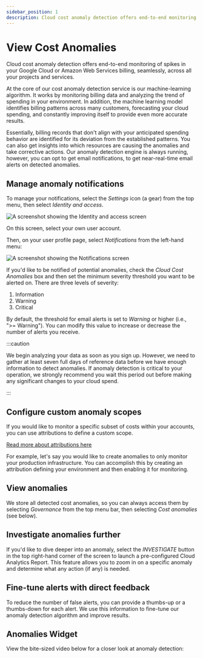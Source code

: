 ```yaml
---
sidebar_position: 1
description: Cloud cost anomaly detection offers end-to-end monitoring of spikes in your Google Cloud or Amazon Web Services, seamlessly, across all your projects and services.
---
```


# View Cost Anomalies

Cloud cost anomaly detection offers end-to-end monitoring of spikes in your Google Cloud or Amazon Web Services billing, seamlessly, across all your projects and services.

At the core of our cost anomaly detection service is our machine-learning algorithm. It works by monitoring billing data and analyzing the trend of spending in your environment. In addition, the machine learning model identifies billing patterns across many customers, forecasting your cloud spending, and constantly improving itself to provide even more accurate results.

Essentially, billing records that don't align with your anticipated spending behavior are identified for its deviation from the established patterns. You can also get insights into which resources are causing the anomalies and take corrective actions. Our anomaly detection engine is always running, however, you can opt to get email notifications, to get near-real-time email alerts on detected anomalies.

## Manage anomaly notifications

To manage your notifications, select the _Settings_ icon (a gear) from the top menu, then select _Identity and access_.

![A screenshot showing the Identity and access screen](../.gitbook/assets/cmp-iam-screen.png)

On this screen, select your own user account.

Then, on your user profile page, select _Notifications_ from the left-hand menu:

![A screenshot showing the Notifications screen](../.gitbook/assets/cmp-notifications.png)

If you'd like to be notified of potential anomalies, check the _Cloud Cost Anomalies_ box and then set the minimum severity threshold you want to be alerted on. There are three levels of severity:

1. Information
2. Warning
3. Critical

By default, the threshold for email alerts is set to _Warning_ or higher (i.e., ">= Warning"). You can modify this value to increase or decrease the number of alerts you receive.

:::caution

We begin analyzing your data as soon as you sign up. However, we need to gather at least seven full days of reference data before we have enough information to detect anomalies. If anomaly detection is critical to your operation, we strongly recommend you wait this period out before making any significant changes to your cloud spend.

:::

## Configure custom anomaly scopes

If you would like to monitor a specific subset of costs within your accounts, you can use attributions to define a custom scope.

[Read more about attributions here](../cloud-analytics/attributing-cloud-spend.mdx#edit-settings)

For example, let's say you would like to create anomalies to only monitor your production infrastructure. You can accomplish this by creating an attribution defining your environment and then enabling it for monitoring.

## View anomalies

We store all detected cost anomalies, so you can always access them by selecting _Governance_ from the top menu bar, then selecting _Cost anomalies_ (see below).

## Investigate anomalies further

If you'd like to dive deeper into an anomaly, select the _INVESTIGATE_ button in the top right-hand corner of the screen to launch a pre-configured Cloud Analytics Report. This feature allows you to zoom in on a specific anomaly and determine what any action (if any) is needed.

## Fine-tune alerts with direct feedback

To reduce the number of false alerts, you can provide a thumbs-up or a thumbs-down for each alert. We use this information to fine-tune our anomaly detection algorithm and improve results.

## Anomalies Widget

View the bite-sized video below for a closer look at anomaly detection:


<LoomEmbed id="c5005c6d4af9468f9df0b00ca5f43655" />
